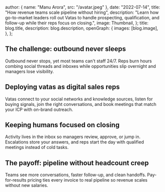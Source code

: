 
  author: { name: "Manu Arora", src: "/avatar.jpeg" },
  date: "2022-07-14",
  title: "How revenue teams scale pipeline without hiring",
  description:
    "Learn how go-to-market leaders roll out Vatas to handle prospecting, qualification, and follow-up while their reps focus on closing.",
  image: Thumbnail,
};
  title: blog.title,
  description: blog.description,
  openGraph: {
    images: [blog.image],
  },
};


## The challenge: outbound never sleeps

Outbound never stops, yet most teams can't staff 24/7. Reps burn hours combing social threads and inboxes while opportunities slip overnight and managers lose visibility.

## Deploying vatas as digital sales reps

Vatas connect to your social networks and knowledge sources, listen for buying signals, join the right conversations, and book meetings that match your ICP with on-brand outreach.

## Keeping humans focused on closing

Activity lives in the inbox so managers review, approve, or jump in. Escalations store your answers, and reps start the day with qualified meetings instead of cold tasks.

## The payoff: pipeline without headcount creep

Teams see more conversations, faster follow-up, and clean handoffs. Pay-for-results pricing ties every invoice to real pipeline so revenue scales without new salaries.
